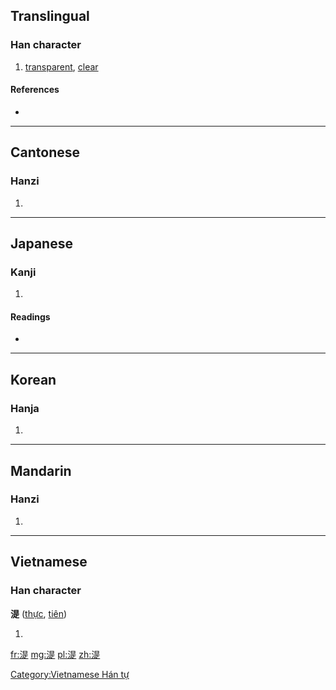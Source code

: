 ==Translingual==

===Han character===
{{Han char|rn=85|rad=水|as=09|sn=12|four=3618<sub>1</sub>|canj=水日一人 (EAMO)}}

# [[transparent]], [[clear]]

====References====
* {{Han ref|kx=0637.180|dkj=17847|dj=1044.130|hdz=31673.110|uh=6E5C|ud=28252|bh=DA41|bd=55873}}

----

==Cantonese==

===Hanzi===
{{yue-hanzi|jyut=|y=jik6}}

# {{defn|lang=yue|sort=水09}}

----

==Japanese==

===Kanji===
{{ja-kanji|grade=|rs=水09}}

# {{defn|lang=ja|sort=水09}}

====Readings====
* {{ja-readings|on=[[しょく]] (shoku), [[じき]] (jiki)|kun=[[きよい]] (kiyoi)}}

----

==Korean==

===Hanja===
{{ko-hanja|hangeul=식|eumhun=|rv=sik|mr=sik|y=sik}}

# {{defn|lang=ko|sort=水09}}

----

==Mandarin==

===Hanzi===
{{cmn-hanzi|pin=[[chēng]] ([[cheng1]]), [[shí]] ([[shi2]]), [[zhēn]] ([[zhen1]])|wg=ch'eng<sup>1</sup>, shih<sup>2</sup>, chen<sup>1</sup>}}

# {{defn|lang=cmn|sort=水09}}

----

==Vietnamese==

===Han character===
'''湜''' ([[thực]], [[tiên]])

# {{defn|Vietnamese}}

[[Category:Vietnamese Hán tự]]

[[fr:湜]]
[[mg:湜]]
[[pl:湜]]
[[zh:湜]]